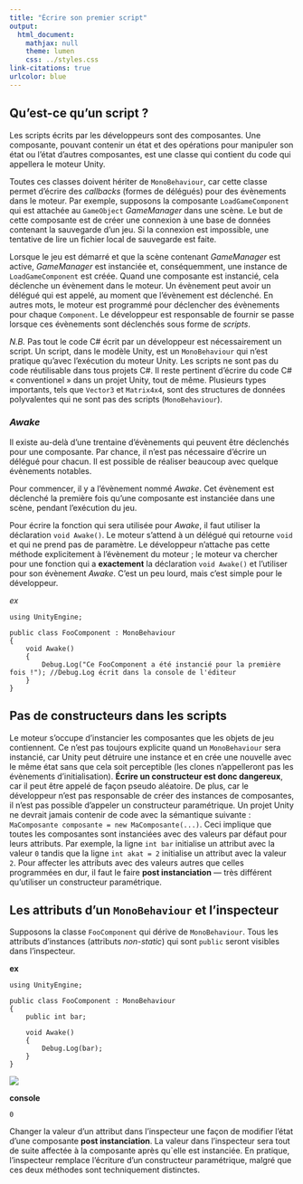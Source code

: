 ```yaml
---
title: "Écrire son premier script"
output:
  html_document:
    mathjax: null
    theme: lumen
    css: ../styles.css
link-citations: true
urlcolor: blue
---
```


## Qu'est-ce qu'un script ?
Les scripts écrits par les développeurs sont des composantes. Une composante, pouvant contenir un état et des opérations pour manipuler son état ou l'état d'autres composantes, est une classe qui contient du code qui appellera le moteur Unity.

Toutes ces classes doivent hériter de `MonoBehaviour`, car cette classe permet d'écrire des _callbacks_ (formes de délégués) pour des évènements dans le moteur. Par exemple, supposons la composante `LoadGameComponent` qui est attachée au `GameObject` _GameManager_ dans une scène. Le but de cette composante est de créer une connexion à une base de données contenant la sauvegarde d'un jeu. Si la connexion est impossible, une tentative de lire un fichier local de sauvegarde est faite.

Lorsque le jeu est démarré et que la scène contenant _GameManager_ est active, _GameManager_ est instanciée et, conséquemment, une instance de `LoadGameComponent` est créée. Quand une composante est instancié, cela déclenche un évènement dans le moteur. Un évènement peut avoir un délégué qui est appelé, au moment que l'évènement est déclenché. En autres mots, le moteur est programmé pour déclencher des évènements pour chaque `Component`. Le développeur est responsable de fournir se passe lorsque ces évènements sont déclenchés sous forme de _scripts_. 

*N.B.* Pas tout le code C# écrit par un développeur est nécessairement un script. Un script, dans le modèle Unity, est un `MonoBehaviour` qui n'est pratique qu'avec l'exécution du moteur Unity. Les scripts ne sont pas du code réutilisable dans tous projets C#. Il reste pertinent d'écrire du code C# « conventionel » dans un projet Unity, tout de même. Plusieurs types importants, tels que `Vector3` et `Matrix4x4`, sont des structures de données polyvalentes qui ne sont pas des scripts (`MonoBehaviour`).

### _Awake_
Il existe au-delà d'une trentaine d'évènements qui peuvent être déclenchés pour une composante. Par chance, il n'est pas nécessaire d'écrire un délégué pour chacun. Il est possible de réaliser beaucoup avec quelque évènements notables.

Pour commencer, il y a l'évènement nommé _Awake_. Cet évènement est déclenché la première fois qu'une composante est instanciée dans une scène, pendant l'exécution du jeu.

Pour écrire la fonction qui sera utilisée pour _Awake_, il faut utiliser la déclaration `void Awake()`. Le moteur s'attend à un délégué qui retourne `void` et qui ne prend pas de paramètre. Le développeur n'attache pas cette méthode explicitement à l'évènement du moteur ; le moteur va chercher pour une fonction qui a **exactement** la déclaration `void Awake()` et l'utiliser pour son évènement _Awake_. C'est un peu lourd, mais c'est simple pour le développeur.

*ex*
```
using UnityEngine;

public class FooComponent : MonoBehaviour
{
    void Awake()
    {
        Debug.Log("Ce FooComponent a été instancié pour la première fois !"); //Debug.Log écrit dans la console de l'éditeur
    }
}
```

## Pas de constructeurs dans les scripts
Le moteur s'occupe d'instancier les composantes que les objets de jeu contiennent. Ce n'est pas toujours explicite quand un `MonoBehaviour` sera instancié, car Unity peut détruire une instance et en crée une nouvelle avec le même état sans que cela soit perceptible (les clones n'appelleront pas les évènements d'initialisation). **Écrire un constructeur est donc dangereux**, car il peut être appelé de façon pseudo aléatoire. De plus, car le développeur n'est pas responsable de créer des instances de composantes, il n'est pas possible d'appeler un constructeur paramétrique. Un projet Unity ne devrait jamais contenir de code avec la sémantique suivante : `MaComposante composante = new MaComposante(...)`. Ceci implique que toutes les composantes sont instanciées avec des valeurs par défaut pour leurs attributs. Par exemple, la ligne `int bar` initialise un attribut avec la valeur `0` tandis que la ligne `int akat = 2` initialise un attribut avec la valeur `2 `. Pour affecter les attributs avec des valeurs autres que celles programmées en dur, il faut le faire **post instanciation** — très différent qu'utiliser un constructeur paramétrique.

## Les attributs d'un `MonoBehaviour` et l'inspecteur
Supposons la classe `FooComponent` qui dérive de `MonoBehaviour`. Tous les attributs d'instances (attributs _non-static_) qui sont `public` seront visibles dans l'inspecteur.

**ex**
```
using UnityEngine;

public class FooComponent : MonoBehaviour
{
    public int bar;
    
    void Awake()
    {
        Debug.Log(bar);
    }
}
```

![](inspbar.png)

**console**
```
0
```

Changer la valeur d'un attribut dans l'inspecteur une façon de modifier l'état d'une composante **post instanciation**. La valeur dans l'inspecteur sera tout de suite affectée à la composante après qu`elle est instanciée. En pratique, l'inspecteur remplace l'écriture d'un constructeur paramétrique, malgré que ces deux méthodes sont techniquement distinctes.
